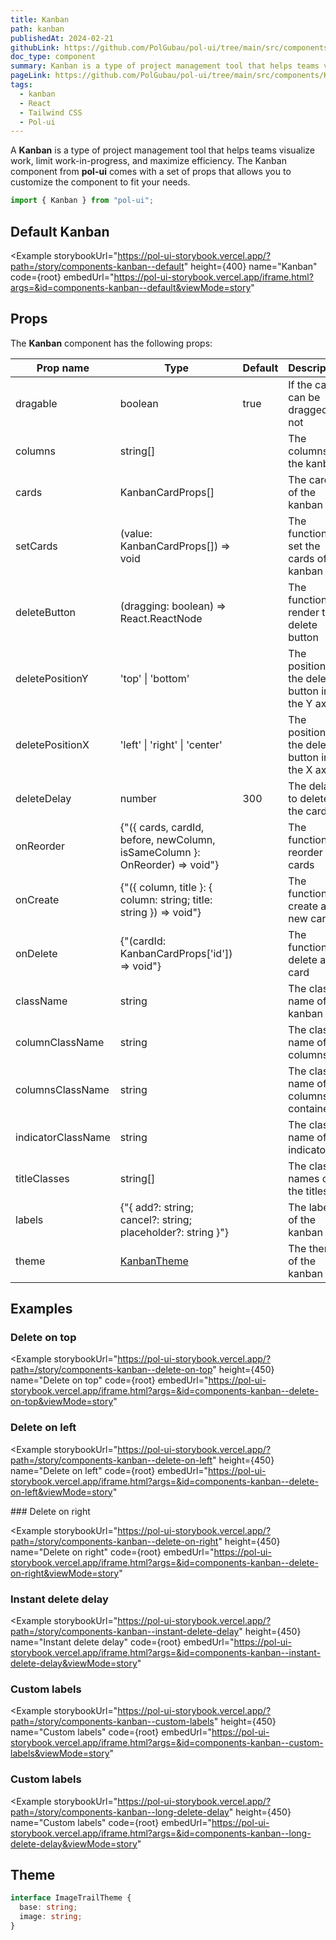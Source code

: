 ```yaml
---
title: Kanban
path: kanban
publishedAt: 2024-02-21
githubLink: https://github.com/PolGubau/pol-ui/tree/main/src/components/Kanban
doc_type: component
summary: Kanban is a type of project management tool that helps teams visualize work, limit work-in-progress, and maximize efficiency. The Kanban component from pol-ui comes with a set of props that allows you to customize the component to fit your needs.
pageLink: https://github.com/PolGubau/pol-ui/tree/main/src/components/Kanban
tags:
  - kanban
  - React
  - Tailwind CSS
  - Pol-ui
---
```



A **Kanban** is a type of project management tool that helps teams visualize work, limit work-in-progress, and maximize efficiency. The Kanban component from **pol-ui** comes with a set of props that allows you to customize the component to fit your needs.

```jsx
import { Kanban } from "pol-ui";
```

## Default Kanban

<Example
  storybookUrl="https://pol-ui-storybook.vercel.app/?path=/story/components-kanban--default"
  height={400}
  name="Kanban"
  code={root}
  embedUrl="https://pol-ui-storybook.vercel.app/iframe.html?args=&id=components-kanban--default&viewMode=story"
>
  <RootCode />
</Example>

## Props

The **Kanban** component has the following props:

| Prop name          | Type                                                                        | Default | Description                                     |
| ------------------ | --------------------------------------------------------------------------- | ------- | ----------------------------------------------- |
| dragable           | boolean                                                                     | true    | If the cards can be dragged or not              |
| columns            | string[]                                                                    |         | The columns of the kanban                       |
| cards              | KanbanCardProps[]                                                           |         | The cards of the kanban                         |
| setCards           | (value: KanbanCardProps[]) => void                                          |         | The function to set the cards of the kanban     |
| deleteButton       | (dragging: boolean) => React.ReactNode                                      |         | The function to render the delete button        |
| deletePositionY    | 'top' \| 'bottom'                                                           |         | The position of the delete button in the Y axis |
| deletePositionX    | 'left' \| 'right' \| 'center'                                               |         | The position of the delete button in the X axis |
| deleteDelay        | number                                                                      | 300     | The delay to delete the card                    |
| onReorder          | {"({ cards, cardId, before, newColumn, isSameColumn }: OnReorder) => void"} |         | The function to reorder the cards               |
| onCreate           | {"({ column, title }: { column: string; title: string }) => void"}          |         | The function to create a new card               |
| onDelete           | {"(cardId: KanbanCardProps['id']) => void"}                                 |         | The function to delete a card                   |
| className          | string                                                                      |         | The class name of the kanban                    |
| columnClassName    | string                                                                      |         | The class name of the columns                   |
| columnsClassName   | string                                                                      |         | The class name of the columns container         |
| indicatorClassName | string                                                                      |         | The class name of the indicator                 |
| titleClasses       | string[]                                                                    |         | The class names of the titles                   |
| labels             | {"{ add?: string; cancel?: string; placeholder?: string }"}                 |         | The labels of the kanban                        |
| theme              | [KanbanTheme](#theme)                                                       |         | The theme of the kanban                         |

## Examples

### Delete on top

<Example
  storybookUrl="https://pol-ui-storybook.vercel.app/?path=/story/components-kanban--delete-on-top"
  height={450}
  name="Delete on top"
  code={root}
  embedUrl="https://pol-ui-storybook.vercel.app/iframe.html?args=&id=components-kanban--delete-on-top&viewMode=story"
>
  <RootCode />
</Example>

### Delete on left

<Example
  storybookUrl="https://pol-ui-storybook.vercel.app/?path=/story/components-kanban--delete-on-left"
  height={450}
  name="Delete on left"
  code={root}
  embedUrl="https://pol-ui-storybook.vercel.app/iframe.html?args=&id=components-kanban--delete-on-left&viewMode=story"
>
  <RootCode />
</Example>
### Delete on right

<Example
  storybookUrl="https://pol-ui-storybook.vercel.app/?path=/story/components-kanban--delete-on-right"
  height={450}
  name="Delete on right"
  code={root}
  embedUrl="https://pol-ui-storybook.vercel.app/iframe.html?args=&id=components-kanban--delete-on-right&viewMode=story"
>
  <RootCode />
</Example>

### Instant delete delay

<Example
  storybookUrl="https://pol-ui-storybook.vercel.app/?path=/story/components-kanban--instant-delete-delay"
  height={450}
  name="Instant delete delay"
  code={root}
  embedUrl="https://pol-ui-storybook.vercel.app/iframe.html?args=&id=components-kanban--instant-delete-delay&viewMode=story"
>
  <RootCode />
</Example>

### Custom labels

<Example
  storybookUrl="https://pol-ui-storybook.vercel.app/?path=/story/components-kanban--custom-labels"
  height={450}
  name="Custom labels"
  code={root}
  embedUrl="https://pol-ui-storybook.vercel.app/iframe.html?args=&id=components-kanban--custom-labels&viewMode=story"
>
  <RootCode />
</Example>

### Custom labels

<Example
  storybookUrl="https://pol-ui-storybook.vercel.app/?path=/story/components-kanban--long-delete-delay"
  height={450}
  name="Custom labels"
  code={root}
  embedUrl="https://pol-ui-storybook.vercel.app/iframe.html?args=&id=components-kanban--long-delete-delay&viewMode=story"
>
  <RootCode />
</Example>

## Theme

```ts
interface ImageTrailTheme {
  base: string;
  image: string;
}
```
